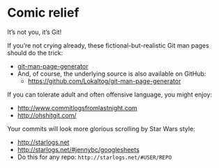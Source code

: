 # Comic relief {#comic-relief}

It's not you, it's Git!

If you're not crying already, these fictional-but-realistic Git man pages should do the trick:

  * [git-man-page-generator](http://git-man-page-generator.lokaltog.net)
  * And, of course, the underlying source is also available on GitHub:
    - <https://github.com/Lokaltog/git-man-page-generator>

If you can tolerate adult and often offensive language, you might enjoy:

  * <http://www.commitlogsfromlastnight.com>
  * <http://ohshitgit.com/>

Your commits will look more glorious scrolling by Star Wars style:

  * <http://starlogs.net>
  * <http://starlogs.net/#jennybc/googlesheets>
  * Do this for any repo: `http://starlogs.net/#USER/REPO`
  
